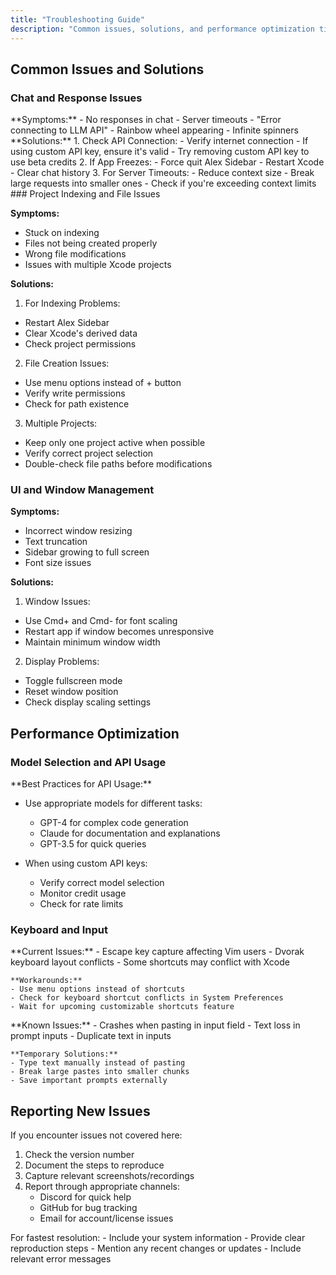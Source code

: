 ```yaml
---
title: "Troubleshooting Guide"
description: "Common issues, solutions, and performance optimization tips for Alex Sidebar"
---
```


## Common Issues and Solutions

### Chat and Response Issues

<AccordionGroup>
  <Accordion title="Chat Response and Connection Problems">
    **Symptoms:** - No responses in chat - Server timeouts - "Error connecting
    to LLM API" - Rainbow wheel appearing - Infinite spinners **Solutions:** 1.
    Check API Connection: - Verify internet connection - If using custom API
    key, ensure it's valid - Try removing custom API key to use beta credits 2.
    If App Freezes: - Force quit Alex Sidebar - Restart Xcode - Clear chat
    history 3. For Server Timeouts: - Reduce context size - Break large requests
    into smaller ones - Check if you're exceeding context limits
  </Accordion>
</AccordionGroup>
### Project Indexing and File Issues

**Symptoms:**

- Stuck on indexing
- Files not being created properly
- Wrong file modifications
- Issues with multiple Xcode projects

**Solutions:**

1. For Indexing Problems:

- Restart Alex Sidebar
- Clear Xcode's derived data
- Check project permissions

2. File Creation Issues:

- Use menu options instead of + button
- Verify write permissions
- Check for path existence

3. Multiple Projects:

- Keep only one project active when possible
- Verify correct project selection
- Double-check file paths before modifications

### UI and Window Management

**Symptoms:**

- Incorrect window resizing
- Text truncation
- Sidebar growing to full screen
- Font size issues

**Solutions:**

1. Window Issues:

- Use Cmd+ and Cmd- for font scaling
- Restart app if window becomes unresponsive
- Maintain minimum window width

2. Display Problems:

- Toggle fullscreen mode
- Reset window position
- Check display scaling settings

## Performance Optimization

### Model Selection and API Usage

<Note>
**Best Practices for API Usage:**

- Use appropriate models for different tasks:

  - GPT-4 for complex code generation
  - Claude for documentation and explanations
  - GPT-3.5 for quick queries

- When using custom API keys:

  - Verify correct model selection
  - Monitor credit usage
  - Check for rate limits

</Note>

### Keyboard and Input

<AccordionGroup>
  <Accordion title="Keyboard Shortcuts">
    **Current Issues:**
    - Escape key capture affecting Vim users
    - Dvorak keyboard layout conflicts
    - Some shortcuts may conflict with Xcode
    
    **Workarounds:**
    - Use menu options instead of shortcuts
    - Check for keyboard shortcut conflicts in System Preferences
    - Wait for upcoming customizable shortcuts feature
  </Accordion>

  <Accordion title="Input and Paste Operations">
    **Known Issues:**
    - Crashes when pasting in input field
    - Text loss in prompt inputs
    - Duplicate text in inputs
    
    **Temporary Solutions:**
    - Type text manually instead of pasting
    - Break large pastes into smaller chunks
    - Save important prompts externally
  </Accordion>
</AccordionGroup>

## Reporting New Issues

If you encounter issues not covered here:

1. Check the version number
2. Document the steps to reproduce
3. Capture relevant screenshots/recordings
4. Report through appropriate channels:
   - Discord for quick help
   - GitHub for bug tracking
   - Email for account/license issues

<Note>
  For fastest resolution: - Include your system information - Provide clear
  reproduction steps - Mention any recent changes or updates - Include relevant
  error messages

</Note>
